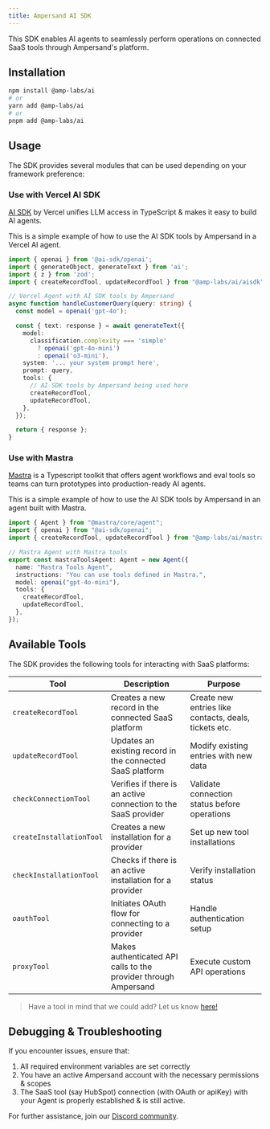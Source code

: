 ```yaml
---
title: Ampersand AI SDK
---
```



This SDK enables AI agents to seamlessly perform operations on connected SaaS tools through Ampersand's platform.

## Installation

```bash
npm install @amp-labs/ai
# or
yarn add @amp-labs/ai
# or
pnpm add @amp-labs/ai
```

## Usage

The SDK provides several modules that can be used depending on your framework preference:

### Use with Vercel AI SDK


[AI SDK](https://ai-sdk.dev/) by Vercel unifies LLM access in TypeScript & makes it easy to build AI agents. 

This is a simple example of how to use the AI SDK tools by Ampersand in a Vercel AI agent.

```typescript
import { openai } from '@ai-sdk/openai';
import { generateObject, generateText } from 'ai';
import { z } from 'zod';
import { createRecordTool, updateRecordTool } from "@amp-labs/ai/aisdk";

// Vercel Agent with AI SDK tools by Ampersand
async function handleCustomerQuery(query: string) {
  const model = openai('gpt-4o');

  const { text: response } = await generateText({
    model:
      classification.complexity === 'simple'
        ? openai('gpt-4o-mini')
        : openai('o3-mini'),
    system: '... your system prompt here',
    prompt: query,
    tools: {
      // AI SDK tools by Ampersand being used here
      createRecordTool,
      updateRecordTool,
    },
  });

  return { response };
}
```

### Use with Mastra

[Mastra](https://mastra.ai) is a Typescript toolkit that offers agent workflows and eval tools so teams can turn prototypes into production-ready AI agents.

This is a simple example of how to use the AI SDK tools by Ampersand in an agent built with Mastra.

```typescript
import { Agent } from "@mastra/core/agent";
import { openai } from "@ai-sdk/openai";
import { createRecordTool, updateRecordTool } from "@amp-labs/ai/mastra";

// Mastra Agent with Mastra tools
export const mastraToolsAgent: Agent = new Agent({
  name: "Mastra Tools Agent",
  instructions: "You can use tools defined in Mastra.",
  model: openai("gpt-4o-mini"),
  tools: {
    createRecordTool,
    updateRecordTool,
  },
});
```


## Available Tools

The SDK provides the following tools for interacting with SaaS platforms:

| Tool | Description | Purpose |
|------|-------------|---------|
| `createRecordTool` | Creates a new record in the connected SaaS platform | Create new entries like contacts, deals, tickets etc. |
| `updateRecordTool` | Updates an existing record in the connected SaaS platform | Modify existing entries with new data |
| `checkConnectionTool` | Verifies if there is an active connection to the SaaS provider | Validate connection status before operations |
| `createInstallationTool` | Creates a new installation for a provider | Set up new tool installations |
| `checkInstallationTool` | Checks if there is an active installation for a provider | Verify installation status |
| `oauthTool` | Initiates OAuth flow for connecting to a provider | Handle authentication setup |
| `proxyTool` | Makes authenticated API calls to the provider through Ampersand | Execute custom API operations |


>  Have a tool in mind that we could add? Let us know [here!](https://discord.gg/BWP4BpKHvf)

## Debugging & Troubleshooting

If you encounter issues, ensure that:

1. All required environment variables are set correctly
2. You have an active Ampersand account with the necessary permissions & scopes
3. The SaaS tool (say HubSpot) connection (with OAuth or apiKey) with your Agent is properly established & is still active. 

For further assistance, join our [Discord community](https://discord.gg/BWP4BpKHvf). 